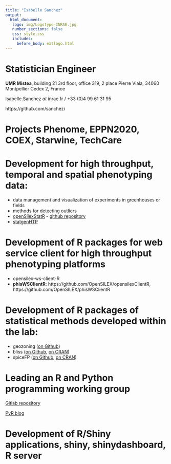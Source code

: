 ```yaml
---
title: "Isabelle Sanchez"
output: 
  html_document:
   logo: img/Logotype-INRAE.jpg
   number_sections: false
   css: style.css
   includes:
     before_body: extlogo.html
---
```



# Statistician Engineer

**UMR Mistea**, building 21 3rd floor, office 319, 2 place Pierre Viala, 34060 Montpellier Cedex 2, France

Isabelle.Sanchez _at_ inrae.fr / +33 (0)4 99 61 31 95
    
https://github.com/sanchezi

# Projects Phenome, EPPN2020, COEX, Starwine, TechCare

# Development for high throughput, temporal and spatial phenotyping data:

* data management and visualization of experiments in greenhouses or fields
* methods for detecting outliers
* [openSilexStatR](https://sanchezi.github.io/openSilexStatR/) - [github repository](https://github.com/sanchezi/openSilexStatR)
* [statgenHTP](https://CRAN.R-project.org/package=statgenHTP)

# Development of R packages for web service client for high throughput phenotyping platforms

* opensilex-ws-client-R
* **phisWSClientR**: https://github.com/OpenSILEX/opensilexClientR, https://github.com/OpenSILEX/phisWSClientR

# Development of R packages of statistical methods developed within the lab:

* geozoning ([on Github](https://github.com/hazaeljones/geozoning))
* bliss ([on Github](https://github.com/pmgrollemund/bliss), [on CRAN](https://CRAN.R-project.org/package=bliss))
* spiceFP ([on Github](https://github.com/giraultg/SpiceFP), [on CRAN](https://CRAN.R-project.org/package=SpiceFP))

# Leading an R and Python programming working group

[Gitlab repository](https://forgemia.inra.fr/isabelle.sanchez/GdT-PyR)

[PyR blog](https://isabelle.sanchez.pages.mia.inra.fr/blog_pyr/)

# Development of R/Shiny applications, shiny, shinydashboard, R server